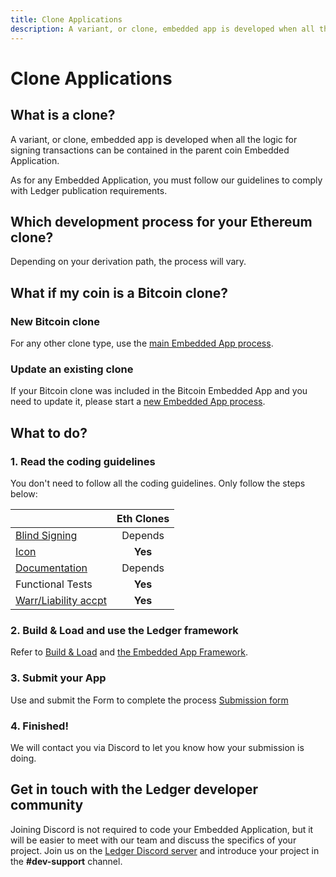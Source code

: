 ```yaml
---
title: Clone Applications
description: A variant, or clone, embedded app is developed when all the logic for signing transactions can be contained in the parent coin Embedded Application. As for any Embedded Application, you must follow our guidelines to comply with Ledger publication requirements.
---
```



# Clone Applications

## What is a clone?

A variant, or clone, embedded app is developed when all the logic for signing transactions can be contained in the parent coin Embedded Application.

As for any Embedded Application, you must follow our guidelines to comply with Ledger publication requirements.


## Which development process for your Ethereum clone?

Depending on your derivation path, the process will vary. 

<Cards num={2}>
  <Card
    title="1 - Using the 44/60 path"
    href="/docs/device-app/clones/eth-app-update"
  />
  <Card
    title="2 - All other paths"
    href="/docs/device-app/clones/eth-clones"
  />
</Cards>


## What if my coin is a Bitcoin clone?

### New Bitcoin clone

For any other clone type, use the [main Embedded App process](./).

### Update an existing clone

If your Bitcoin clone was included in the Bitcoin Embedded App and you need to update it, please start a [new Embedded App process](./).


## What to do? 

### 1. Read the coding guidelines

You don't need to follow all the coding guidelines. Only follow the steps below:

|                                                              | Eth Clones |
|--------------------------------------------------------------|:----------:|
| [Blind Signing](./coding-guidelines/blind-signing/)          | Depends    |
| [Icon](./deliverables/icons/)                               | **Yes**    |
| [Documentation](./deliverables/documentation-requirements/) | Depends    |
| Functional Tests                                             | **Yes**    |
| [Warr/Liability accpt](./deliverables/warranty-disclaimer/) | **Yes**    |


### 2. Build & Load and use the Ledger framework
Refer to [Build & Load](./quickstart/build-load/) and [the Embedded App Framework](./quickstart/framework/).


### 3. Submit your App
Use and submit the Form to complete the process
[Submission form](./submission/submission-form)

### 4. Finished!
We will contact you via Discord to let you know how your submission is doing.


## Get in touch with the Ledger developer community

Joining Discord is not required to code your Embedded Application, but it will be easier to meet with our team and discuss the specifics of your project. Join us on the [Ledger Discord server](https://developers.ledger.com/discord/) and introduce your project in the **#dev-support** channel.

